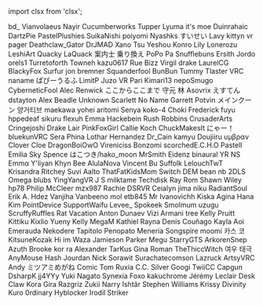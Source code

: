 ﻿import clsx from 'clsx';


<!-- Reminder that not only HTML chars have to be escaped, MDX chars also need to be (such as a space followed by an underscore). -->
<Patronelt k="5" ias="1" sp="1" >bd&#0095;</Patronelt> <Patronelt k="3" ias="1" sp="1" >Vianvolaeus</Patronelt> <Patronelt k="3" ias="1" sp="1" >Nayir</Patronelt> <Patronelt k="3" ias="1" sp="1" >Cucumberworks</Patronelt> <Patronelt k="3" ias="1" sp="1" >Tupper</Patronelt> 
<Patronelt k="2" ias="1" sp="1" >Lyuma</Patronelt> <Patronelt k="2" ias="1" sp="1" >it&#0039;s moe</Patronelt> <Patronelt k="2" ias="1" sp="1" >Duinrahaic</Patronelt> <Patronelt k="2" ias="1" sp="1" >DartzPie</Patronelt> <Patronelt k="2" ias="1" sp="1" >PastelPlushies</Patronelt> 
<Patronelt k="2" ias="1" sp="1" >SuikaNishi</Patronelt> <Patronelt k="2" ias="1" sp="1" >poiyomi</Patronelt> <Patronelt k="2" ias="1" sp="1" >Nyashks</Patronelt> <Patronelt k="2" ias="1" sp="1" >すいせい</Patronelt> <Patronelt k="2" ias="1" sp="1" >Lavy</Patronelt> 
<Patronelt k="2" ias="1" sp="1" >kittyn vr</Patronelt> <Patronelt k="2" ias="1" sp="1" >pager</Patronelt> <Patronelt k="2" ias="1" sp="1" >Deathclaw&#0095;Gator</Patronelt> <Patronelt k="2" ias="1" sp="1" >DrJMAD</Patronelt> <Patronelt k="2" ias="1" sp="1" >Xano</Patronelt> 
<Patronelt k="2" ias="1" sp="1" >Tsu</Patronelt> <Patronelt k="2" ias="1" sp="1" >Yeshou</Patronelt> <Patronelt k="2" ias="1" sp="1" >Konro</Patronelt> <Patronelt k="2" ias="1" sp="1" >Lily</Patronelt> <Patronelt k="2" ias="1" sp="1" >Lonerozu</Patronelt> 
<Patronelt k="2" ias="1" sp="0" >LeshiArt</Patronelt> <Patronelt k="2" ias="1" sp="0" >Quacky LaQuack</Patronelt> <Patronelt k="2" ias="1" sp="0" >案内士 乗り換え</Patronelt> <Patronelt k="2" ias="1" sp="0" >PoPo Pa</Patronelt> <Patronelt k="2" ias="1" sp="0" >Snufflebuns</Patronelt> 
<Patronelt k="2" ias="1" sp="0" >Ersith</Patronelt> <Patronelt k="0" ias="1" sp="1" >Jordo</Patronelt> <Patronelt k="0" ias="0" sp="1" >orels1</Patronelt> <Patronelt k="0" ias="1" sp="1" >Turretoforth</Patronelt> <Patronelt k="0" ias="1" sp="1" >Towneh</Patronelt> 
<Patronelt k="0" ias="0" sp="1" >kazu0617</Patronelt> <Patronelt k="0" ias="0" sp="1" >Rue</Patronelt> <Patronelt k="0" ias="1" sp="1" >Bizz</Patronelt> <Patronelt k="0" ias="1" sp="1" >Virgil drake</Patronelt> <Patronelt k="0" ias="0" sp="1" >LaurelCG</Patronelt> 
<Patronelt k="0" ias="0" sp="1" >BlackyFox</Patronelt> <Patronelt k="0" ias="1" sp="1" >Surfur</Patronelt> <Patronelt k="0" ias="1" sp="1" >jon bremner</Patronelt> <Patronelt k="0" ias="1" sp="1" >Squanderfool</Patronelt> <Patronelt k="0" ias="1" sp="1" >BunBun</Patronelt> 
<Patronelt k="0" ias="1" sp="1" >Tummy</Patronelt> <Patronelt k="0" ias="0" sp="1" >Tlaster</Patronelt> <Patronelt k="0" ias="1" sp="1" >VRC naname</Patronelt> <Patronelt k="0" ias="0" sp="1" >ぱぴーうるふ</Patronelt> <Patronelt k="0" ias="1" sp="1" >LimitP</Patronelt> 
<Patronelt k="0" ias="1" sp="1" >Juzo VR</Patronelt> <Patronelt k="0" ias="1" sp="1" >Pari</Patronelt> <Patronelt k="0" ias="1" sp="1" >Kimari13</Patronelt> <Patronelt k="0" ias="1" sp="1" >nepoSmugo</Patronelt> <Patronelt k="0" ias="0" sp="1" >CyberneticFool</Patronelt> 
<Patronelt k="0" ias="1" sp="1" >Alec Renwick</Patronelt> <Patronelt k="0" ias="1" sp="1" >ここからここまで</Patronelt> <Patronelt k="0" ias="1" sp="1" >守元 林</Patronelt> <Patronelt k="0" ias="1" sp="1" >Asovrix</Patronelt> <Patronelt k="0" ias="1" sp="1" >えすてん</Patronelt> 
<Patronelt k="0" ias="1" sp="1" >dstayton</Patronelt> <Patronelt k="0" ias="1" sp="1" >Alex Beadle</Patronelt> <Patronelt k="0" ias="1" sp="1" >Unknown</Patronelt> <Patronelt k="0" ias="1" sp="1" >Scarlett</Patronelt> <Patronelt k="0" ias="1" sp="1" >No Name</Patronelt> 
<Patronelt k="0" ias="1" sp="1" >Garrett Potvin</Patronelt> <Patronelt k="0" ias="0" sp="1" >メインクーン</Patronelt> <Patronelt k="0" ias="1" sp="1" >양거티브</Patronelt> <Patronelt k="0" ias="1" sp="1" >maekawa</Patronelt> <Patronelt k="0" ias="1" sp="1" >yohei aritomi</Patronelt> 
<Patronelt k="0" ias="1" sp="1" >Senya</Patronelt> <Patronelt k="0" ias="1" sp="1" >koko&#0045;4</Patronelt> <Patronelt k="0" ias="1" sp="1" >Choki</Patronelt> <Patronelt k="0" ias="1" sp="1" >Frederick</Patronelt> <Patronelt k="0" ias="1" sp="1" >fuyu</Patronelt> 
<Patronelt k="0" ias="1" sp="1" >hppedeaf</Patronelt> <Patronelt k="0" ias="1" sp="1" >sikuru</Patronelt> <Patronelt k="0" ias="0" sp="1" >flexuh</Patronelt> <Patronelt k="0" ias="1" sp="1" >Emma</Patronelt> <Patronelt k="0" ias="1" sp="1" >Hackebein</Patronelt> 
<Patronelt k="0" ias="1" sp="1" >Rush Robbins</Patronelt> <Patronelt k="0" ias="1" sp="1" >CrusaderArts</Patronelt> <Patronelt k="0" ias="1" sp="1" >Cringejoshi</Patronelt> <Patronelt k="0" ias="1" sp="1" >Drake Lair</Patronelt> <Patronelt k="0" ias="1" sp="1" >PinkFoxGirl</Patronelt> 
<Patronelt k="0" ias="1" sp="1" >Callie Koch</Patronelt> <Patronelt k="0" ias="1" sp="1" >ChuckMakesIt</Patronelt> <Patronelt k="0" ias="1" sp="1" >にゃー！</Patronelt> <Patronelt k="0" ias="1" sp="1" >bluekunVRC</Patronelt> <Patronelt k="0" ias="1" sp="1" >Sera Phina</Patronelt> 
<Patronelt k="0" ias="1" sp="1" >Lothar Hernandez</Patronelt> <Patronelt k="0" ias="1" sp="1" >Dr&#0095;Cain</Patronelt> <Patronelt k="0" ias="1" sp="1" >kamyu</Patronelt> <Patronelt k="0" ias="1" sp="1" >Doujiiru</Patronelt> <Patronelt k="0" ias="1" sp="1" >υμβραν</Patronelt> 
<Patronelt k="0" ias="1" sp="1" >Clover Cloe</Patronelt> <Patronelt k="0" ias="1" sp="1" >DragonBoiOwO</Patronelt> <Patronelt k="0" ias="1" sp="1" >Vireniciss</Patronelt> <Patronelt k="0" ias="1" sp="1" >Bonzomi</Patronelt> <Patronelt k="0" ias="0" sp="1" >scorchedE&#0046;C&#0046;H&#0046;O</Patronelt> 
<Patronelt k="0" ias="1" sp="1" >Pastell Emilia</Patronelt> <Patronelt k="0" ias="0" sp="1" >Sky Spence</Patronelt> <Patronelt k="0" ias="1" sp="1" >はこつき&#0047;hako&#0095;moon</Patronelt> <Patronelt k="0" ias="0" sp="1" >MrSmith</Patronelt> <Patronelt k="0" ias="1" sp="1" >Eidenz</Patronelt> 
<Patronelt k="0" ias="1" sp="1" >binaural</Patronelt> <Patronelt k="0" ias="0" sp="1" >YR NS</Patronelt> <Patronelt k="0" ias="0" sp="1" >Emmα</Patronelt> <Patronelt k="0" ias="1" sp="1" >Y&#0039;liyan</Patronelt> <Patronelt k="0" ias="1" sp="1" >Khyn</Patronelt> 
<Patronelt k="0" ias="1" sp="1" >Bee</Patronelt> <Patronelt k="0" ias="1" sp="1" >AlulaNova</Patronelt> <Patronelt k="0" ias="1" sp="1" >Vincent Bu</Patronelt> <Patronelt k="0" ias="1" sp="1" >Suffolk</Patronelt> <Patronelt k="0" ias="1" sp="1" >LelouchTwT</Patronelt> 
<Patronelt k="0" ias="1" sp="1" >Krisandra Ritchey</Patronelt> <Patronelt k="0" ias="1" sp="1" >Suvi Aalto</Patronelt> <Patronelt k="0" ias="0" sp="1" >ThatFatKidsMom</Patronelt> <Patronelt k="0" ias="0" sp="1" >Switch</Patronelt> <Patronelt k="0" ias="1" sp="1" >DEM bean</Patronelt> 
<Patronelt k="0" ias="0" sp="1" >nb</Patronelt> <Patronelt k="0" ias="1" sp="1" >2DLS</Patronelt> <Patronelt k="0" ias="1" sp="1" >Omega</Patronelt> <Patronelt k="0" ias="0" sp="1" >blubs</Patronelt> <Patronelt k="0" ias="0" sp="1" >YingYangVR</Patronelt> 
<Patronelt k="0" ias="1" sp="1" >J S</Patronelt> <Patronelt k="0" ias="0" sp="1" >milktame</Patronelt> <Patronelt k="0" ias="1" sp="1" >Techdisk</Patronelt> <Patronelt k="0" ias="1" sp="1" >Ray Rom</Patronelt> <Patronelt k="0" ias="1" sp="1" >Shawn Wiley</Patronelt> 
<Patronelt k="0" ias="1" sp="1" >hp78</Patronelt> <Patronelt k="0" ias="1" sp="1" >Philip McCleer</Patronelt> <Patronelt k="0" ias="0" sp="1" >mzx987</Patronelt> <Patronelt k="0" ias="1" sp="1" >Rachie</Patronelt> <Patronelt k="0" ias="1" sp="1" >DSRVR</Patronelt> 
<Patronelt k="0" ias="0" sp="1" >Ceialyn</Patronelt> <Patronelt k="0" ias="1" sp="1" >jima niku</Patronelt> <Patronelt k="0" ias="1" sp="1" >RadiantSoul</Patronelt> <Patronelt k="0" ias="0" sp="1" >Erik A&#0046; Hdez</Patronelt> <Patronelt k="0" ias="1" sp="1" >Vanjiha</Patronelt> 
<Patronelt k="0" ias="1" sp="1" >Vanbeeno</Patronelt> <Patronelt k="0" ias="1" sp="1" >mol</Patronelt> <Patronelt k="0" ias="1" sp="1" >etb845</Patronelt> <Patronelt k="0" ias="0" sp="1" >Mr Ivanovichh</Patronelt> <Patronelt k="0" ias="0" sp="1" >Kiska Agina</Patronelt> 
<Patronelt k="0" ias="1" sp="1" >Hana Kim</Patronelt> <Patronelt k="0" ias="1" sp="1" >PointDevice</Patronelt> <Patronelt k="0" ias="1" sp="1" >SupportWaifu</Patronelt> <Patronelt k="0" ias="1" sp="1" >Levee&#0095;</Patronelt> <Patronelt k="0" ias="1" sp="1" >Spokeek</Patronelt> 
<Patronelt k="0" ias="1" sp="1" >Smolmum</Patronelt> <Patronelt k="0" ias="1" sp="1" >uzugu</Patronelt> <Patronelt k="0" ias="1" sp="1" >ScruffyRuffles</Patronelt> <Patronelt k="0" ias="0" sp="1" >Rat Vacation</Patronelt> <Patronelt k="0" ias="1" sp="1" >Anton Dunaev</Patronelt> 
<Patronelt k="0" ias="1" sp="1" >Vizi</Patronelt> <Patronelt k="0" ias="0" sp="1" >Armani</Patronelt> <Patronelt k="0" ias="0" sp="1" >tree</Patronelt> <Patronelt k="0" ias="1" sp="1" >Kelly Pruitt</Patronelt> <Patronelt k="0" ias="1" sp="1" >Kittiku</Patronelt> 
<Patronelt k="0" ias="1" sp="1" >Kixlio Yueny</Patronelt> <Patronelt k="0" ias="1" sp="1" >Kelly</Patronelt> <Patronelt k="0" ias="1" sp="1" >MegaM</Patronelt> <Patronelt k="0" ias="1" sp="1" >Kathiel Rayna</Patronelt> <Patronelt k="0" ias="0" sp="1" >Denís Couñago</Patronelt> 
<Patronelt k="0" ias="1" sp="1" >Kayla</Patronelt> <Patronelt k="0" ias="1" sp="1" >Aoi Emerauda</Patronelt> <Patronelt k="0" ias="0" sp="1" >Nekodere</Patronelt> <Patronelt k="0" ias="1" sp="1" >Tapitolo Penopato</Patronelt> <Patronelt k="0" ias="0" sp="1" >Meneria</Patronelt> 
<Patronelt k="0" ias="1" sp="1" >Songspire</Patronelt> <Patronelt k="0" ias="1" sp="1" >moomi</Patronelt> <Patronelt k="0" ias="0" sp="1" >카스 코</Patronelt> <Patronelt k="0" ias="1" sp="1" >KitsuneKozak</Patronelt> <Patronelt k="0" ias="1" sp="1" >Hi im Waza</Patronelt> 
<Patronelt k="0" ias="1" sp="1" >Jamieson Parker</Patronelt> <Patronelt k="0" ias="1" sp="1" >Megu</Patronelt> <Patronelt k="0" ias="1" sp="1" >StarryGTS</Patronelt> <Patronelt k="0" ias="1" sp="1" >ArkorenSnep</Patronelt> <Patronelt k="0" ias="1" sp="1" >Azuth</Patronelt> 
<Patronelt k="0" ias="1" sp="1" >Brooke</Patronelt> <Patronelt k="0" ias="1" sp="1" >kor ra</Patronelt> <Patronelt k="0" ias="0" sp="1" >Alexander</Patronelt> <Patronelt k="0" ias="1" sp="1" >TarKus</Patronelt> <Patronelt k="0" ias="1" sp="1" >Gina Roman</Patronelt> 
<Patronelt k="0" ias="1" sp="1" >TheThiccWitch</Patronelt> <Patronelt k="0" ias="1" sp="1" >여우 태극</Patronelt> <Patronelt k="0" ias="1" sp="1" >AnyMouse</Patronelt> <Patronelt k="0" ias="1" sp="1" >Hash Jourdan</Patronelt> <Patronelt k="0" ias="0" sp="1" >Nick</Patronelt> 
<Patronelt k="0" ias="0" sp="1" >Sorawit Surachatecomson</Patronelt> <Patronelt k="0" ias="1" sp="1" >Lazruck</Patronelt> <Patronelt k="0" ias="1" sp="1" >ArtsyVRC</Patronelt> <Patronelt k="0" ias="1" sp="1" >Andy</Patronelt> <Patronelt k="0" ias="0" sp="1" >ミツアミめがね</Patronelt> 
<Patronelt k="0" ias="1" sp="1" >Comic Tom</Patronelt> <Patronelt k="0" ias="0" sp="1" >Ruxia</Patronelt> <Patronelt k="0" ias="1" sp="1" >C&#0046;C&#0046; Silver</Patronelt> <Patronelt k="0" ias="1" sp="1" >Googi</Patronelt> <Patronelt k="0" ias="1" sp="1" >TwiiCC</Patronelt> 
<Patronelt k="0" ias="1" sp="1" >Capgun</Patronelt> <Patronelt k="0" ias="1" sp="1" >DsharpK</Patronelt> <Patronelt k="0" ias="1" sp="1" >jj4YYy</Patronelt> <Patronelt k="0" ias="1" sp="1" >Yuki Nagato</Patronelt> <Patronelt k="0" ias="1" sp="1" >Synexia Foxo</Patronelt> 
<Patronelt k="0" ias="1" sp="1" >kakuchrome</Patronelt> <Patronelt k="0" ias="1" sp="1" >Jérémy Leclair</Patronelt> <Patronelt k="0" ias="0" sp="1" >Desk Claw</Patronelt> <Patronelt k="0" ias="1" sp="1" >Kora Gira</Patronelt> <Patronelt k="0" ias="1" sp="1" >Razgriz</Patronelt> 
<Patronelt k="0" ias="1" sp="1" >Zukii</Patronelt> <Patronelt k="0" ias="1" sp="1" >Narry</Patronelt> <Patronelt k="0" ias="1" sp="1" >Ishtãr</Patronelt> <Patronelt k="0" ias="1" sp="1" >Stephen Williams</Patronelt> <Patronelt k="0" ias="1" sp="1" >Krissy</Patronelt> 
<Patronelt k="0" ias="1" sp="1" >Divinity</Patronelt> <Patronelt k="0" ias="0" sp="1" >Kuro</Patronelt> <Patronelt k="0" ias="1" sp="1" >0rdinary</Patronelt> <Patronelt k="0" ias="1" sp="1" >Hyblocker</Patronelt> <Patronelt k="0" ias="1" sp="1" >Irodil Striker</Patronelt> 
